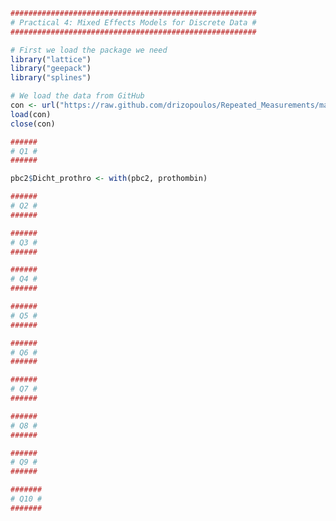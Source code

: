 ```r
#######################################################
# Practical 4: Mixed Effects Models for Discrete Data #
#######################################################

# First we load the package we need
library("lattice")
library("geepack")
library("splines")

# We load the data from GitHub
con <- url("https://raw.github.com/drizopoulos/Repeated_Measurements/master/Data.RData")
load(con)
close(con)

######
# Q1 #
######

pbc2$Dicht_prothro <- with(pbc2, prothombin)

######
# Q2 #
######

######
# Q3 #
######

######
# Q4 #
######

######
# Q5 #
######

######
# Q6 #
######

######
# Q7 #
######

######
# Q8 #
######

######
# Q9 #
######

#######
# Q10 #
#######

```

